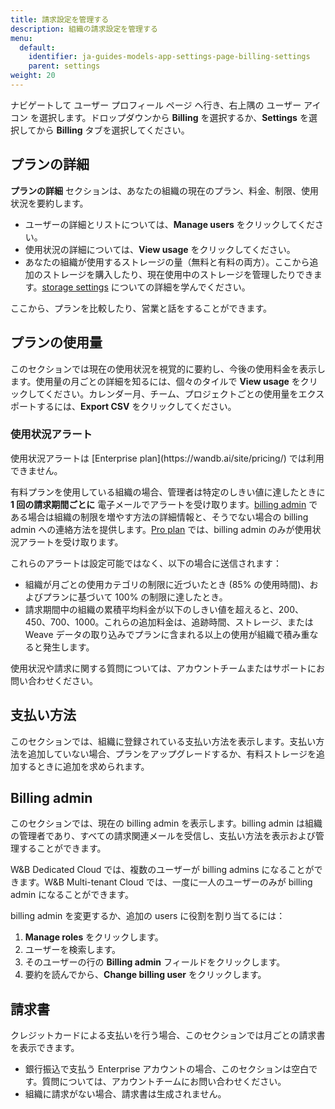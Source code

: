 ---
title: 請求設定を管理する
description: 組織の請求設定を管理する
menu:
  default:
    identifier: ja-guides-models-app-settings-page-billing-settings
    parent: settings
weight: 20
---

ナビゲートして ユーザー プロフィール ページ へ行き、右上隅の ユーザー アイコン を選択します。ドロップダウンから **Billing** を選択するか、**Settings** を選択してから **Billing** タブを選択してください。

## プランの詳細

**プランの詳細** セクションは、あなたの組織の現在のプラン、料金、制限、使用状況を要約します。

- ユーザーの詳細とリストについては、**Manage users** をクリックしてください。
- 使用状況の詳細については、**View usage** をクリックしてください。
- あなたの組織が使用するストレージの量（無料と有料の両方）。ここから追加のストレージを購入したり、現在使用中のストレージを管理したりできます。[storage settings](/ja/storage) についての詳細を学んでください。

ここから、プランを比較したり、営業と話をすることができます。

## プランの使用量
このセクションでは現在の使用状況を視覚的に要約し、今後の使用料金を表示します。使用量の月ごとの詳細を知るには、個々のタイルで **View usage** をクリックしてください。カレンダー月、チーム、プロジェクトごとの使用量をエクスポートするには、**Export CSV** をクリックしてください。

### 使用状況アラート

<Note>
使用状況アラートは [Enterprise plan](https://wandb.ai/site/pricing/) では利用できません。
</Note>

有料プランを使用している組織の場合、管理者は特定のしきい値に達したときに **1 回の請求期間ごとに** 電子メールでアラートを受け取ります。[billing admin](#billing-admin) である場合は組織の制限を増やす方法の詳細情報と、そうでない場合の billing admin への連絡方法を提供します。[Pro plan](https://wandb.ai/site/pricing/) では、billing admin のみが使用状況アラートを受け取ります。

これらのアラートは設定可能ではなく、以下の場合に送信されます：

- 組織が月ごとの使用カテゴリの制限に近づいたとき (85% の使用時間)、およびプランに基づいて 100% の制限に達したとき。
- 請求期間中の組織の累積平均料金が以下のしきい値を超えると、$200、$450、$700、$1000。これらの追加料金は、追跡時間、ストレージ、または Weave データの取り込みでプランに含まれる以上の使用が組織で積み重なると発生します。

使用状況や請求に関する質問については、アカウントチームまたはサポートにお問い合わせください。

## 支払い方法
このセクションでは、組織に登録されている支払い方法を表示します。支払い方法を追加していない場合、プランをアップグレードするか、有料ストレージを追加するときに追加を求められます。

## Billing admin
このセクションでは、現在の billing admin を表示します。billing admin は組織の管理者であり、すべての請求関連メールを受信し、支払い方法を表示および管理することができます。

<Note>
W&B Dedicated Cloud では、複数のユーザーが billing admins になることができます。W&B Multi-tenant Cloud では、一度に一人のユーザーのみが billing admin になることができます。
</Note>

billing admin を変更するか、追加の users に役割を割り当てるには：

1. **Manage roles** をクリックします。
1. ユーザーを検索します。
1. そのユーザーの行の **Billing admin** フィールドをクリックします。
1. 要約を読んでから、**Change billing user** をクリックします。

## 請求書
クレジットカードによる支払いを行う場合、このセクションでは月ごとの請求書を表示できます。
- 銀行振込で支払う Enterprise アカウントの場合、このセクションは空白です。質問については、アカウントチームにお問い合わせください。
- 組織に請求がない場合、請求書は生成されません。